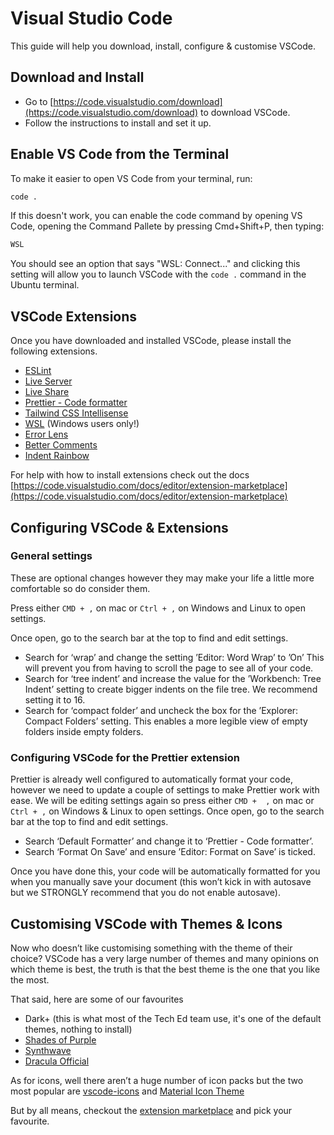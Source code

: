 # Visual Studio Code

This guide will help you download, install, configure & customise VSCode.

## Download and Install

- Go to [https://code.visualstudio.com/download](https://code.visualstudio.com/download) to download VSCode.
- Follow the instructions to install and set it up.

## Enable VS Code from the Terminal

To make it easier to open VS Code from your terminal, run:

```sh copy
code .
```

If this doesn't work, you can enable the code command by opening VS Code, opening the Command Pallete by pressing Cmd+Shift+P, then typing:

```sh copy
WSL
```

You should see an option that says "WSL: Connect..." and clicking this setting will allow you to launch VSCode with the `code .` command in the Ubuntu terminal.

## VSCode Extensions

Once you have downloaded and installed VSCode, please install the following extensions.

- [ESLint](https://marketplace.visualstudio.com/items?itemName=dbaeumer.vscode-eslint)
- [Live Server](https://marketplace.visualstudio.com/items?itemName=ritwickdey.LiveServer)
- [Live Share](https://marketplace.visualstudio.com/items?itemName=MS-vsliveshare.vsliveshare)
- [Prettier - Code formatter](https://marketplace.visualstudio.com/items?itemName=esbenp.prettier-vscode)
- [Tailwind CSS Intellisense](https://marketplace.visualstudio.com/items?itemName=bradlc.vscode-tailwindcss)
- [WSL](https://marketplace.visualstudio.com/items?itemName=ms-vscode-remote.remote-wsl) (Windows users only!)
- [Error Lens](https://marketplace.visualstudio.com/items?itemName=usernamehw.errorlens)
- [Better Comments](https://marketplace.visualstudio.com/items?itemName=aaron-bond.better-comments)
- [Indent Rainbow](https://marketplace.visualstudio.com/items?itemName=oderwat.indent-rainbow)

For help with how to install extensions check out the docs [https://code.visualstudio.com/docs/editor/extension-marketplace](https://code.visualstudio.com/docs/editor/extension-marketplace)

## Configuring VSCode & Extensions

### General settings

These are optional changes however they may make your life a little more comfortable so do consider them.

Press either `CMD + ,` on mac or `Ctrl + ,` on Windows and Linux to open settings.

Once open, go to the search bar at the top to find and edit settings.

- Search for ‘wrap’ and change the setting ’Editor: Word Wrap’ to ’On’ This will prevent you from having to scroll the page to see all of your code.
- Search for ‘tree indent’ and increase the value for the ’Workbench: Tree Indent’ setting to create bigger indents on the file tree. We recommend setting it to 16.
- Search for ‘compact folder’ and uncheck the box for the ’Explorer: Compact Folders’ setting. This enables a more legible view of empty folders inside empty folders.

### Configuring VSCode for the Prettier extension

Prettier is already well configured to automatically format your code, however we need to update a couple of settings to make Prettier work with ease. We will be editing settings again so press either `CMD +  ,` on mac or `Ctrl + ,` on Windows & Linux to open settings. Once open, go to the search bar at the top to find and edit settings.

- Search ‘Default Formatter’ and change it to ‘Prettier - Code formatter’.
- Search ‘Format On Save’ and ensure ’Editor: Format on Save’ is ticked.

Once you have done this, your code will be automatically formatted for you when you manually save your document (this won’t kick in with autosave but we STRONGLY recommend that you do not enable autosave).

## Customising VSCode with Themes & Icons

Now who doesn’t like customising something with the theme of their choice? VSCode has a very large number of themes and many opinions on which theme is best, the truth is that the best theme is the one that you like the most.

That said, here are some of our favourites

- Dark+ (this is what most of the Tech Ed team use, it's one of the default themes, nothing to install)
- [Shades of Purple](https://marketplace.visualstudio.com/items?itemName=ahmadawais.shades-of-purple)
- [Synthwave](https://marketplace.visualstudio.com/items?itemName=RobbOwen.synthwave-vscode)
- [Dracula Official](https://marketplace.visualstudio.com/items?itemName=dracula-theme.theme-dracula)

As for icons, well there aren’t a huge number of icon packs but the two most popular are [vscode-icons](https://marketplace.visualstudio.com/items?itemName=vscode-icons-team.vscode-icons) and [Material Icon Theme](https://marketplace.visualstudio.com/items?itemName=PKief.material-icon-theme)

But by all means, checkout the [extension marketplace](https://marketplace.visualstudio.com/search?target=VSCode&category=Themes&sortBy=Rating) and pick your favourite.
